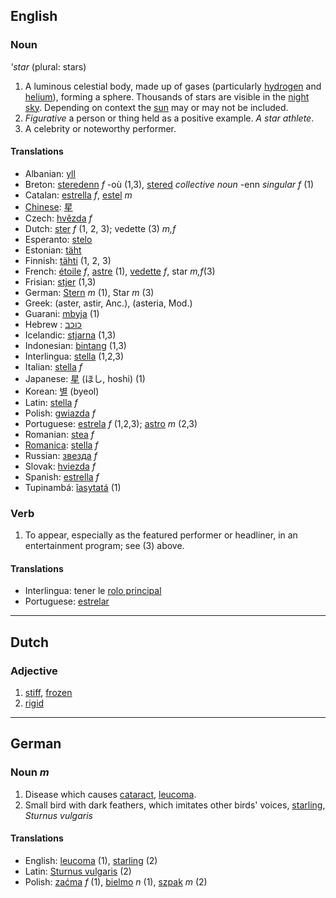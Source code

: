==English==

===Noun===
'''star'' (plural: stars)
#A luminous celestial body, made up of gases (particularly [[hydrogen]] and [[helium]]), forming a sphere. Thousands of stars are visible in the [[night]] [[sky]]. Depending on context the [[sun]] may or may not be included. 
#''Figurative'' a person or thing held as a positive example. ''A star athlete''.
#A celebrity or noteworthy performer.

==== Translations ====
*Albanian: [[yll]]
*Breton: [[steredenn]] ''f'' -où (1,3), [[stered]] ''collective noun'' -enn ''singular f'' (1)
*Catalan: [[estrella]] ''f'', [[estel]] ''m''
*[[Chinese]]: [[星]]
*Czech: [[hvězda]] ''f''
*Dutch: [[ster]] ''f'' (1, 2, 3); vedette (3) ''m,f''
*Esperanto: [[stelo]]
*Estonian: [[täht]]
*Finnish: [[tähti]] (1, 2, 3)
*French: [[étoile]] ''f'', [[astre]] (1), [[vedette]] ''f'', star ''m,f''(3)
*Frisian: [[stjer]] (1,3)
*German: [[Stern]] ''m'' (1), Star ''m'' (3)
*Greek: (aster, astir, Anc.), (asteria, Mod.)
*Guarani: [[mbyja]] (1)
*Hebrew : [[כוכב]]
*Icelandic: [[stjarna]] (1,3)
*Indonesian: [[bintang]] (1,3)
*Interlingua: [[stella]] (1,2,3)
*Italian: [[stella]] ''f''
*Japanese: [[星]] (ほし, hoshi) (1)
*Korean: [[별]] (byeol)
*Latin: [[stella]] ''f''
*Polish: [[gwiazda]] ''f''
*Portuguese: [[estrela]] ''f'' (1,2,3); [[astro]] ''m'' (2,3)
*Romanian: [[stea]] ''f''
*[[Romanica]]: [[stella]] ''f''
*Russian: [[звезда]] ''f''
*Slovak: [[hviezda]] ''f''
*Spanish: [[estrella]] ''f''
*Tupinambá: [[îasytatá]] (1)

===Verb===
# To appear, especially as the featured performer or headliner, in an entertainment program; see (3) above.

==== Translations ====
*Interlingua: tener le [[rolo principal]]
*Portuguese: [[estrelar]]
----

==Dutch==

===Adjective===

# [[stiff]], [[frozen]]
# [[rigid]]

----

==German==

===Noun ''m''===

# Disease which causes [[cataract]], [[leucoma]].
# Small bird with dark feathers, which imitates other birds' voices, [[starling]], ''Sturnus vulgaris''

====Translations====
*English: [[leucoma]] (1), [[starling]] (2)
*Latin: [[Sturnus vulgaris]] (2)
*Polish: [[zaćma]] ''f'' (1), [[bielmo]] ''n'' (1), [[szpak]] ''m'' (2)